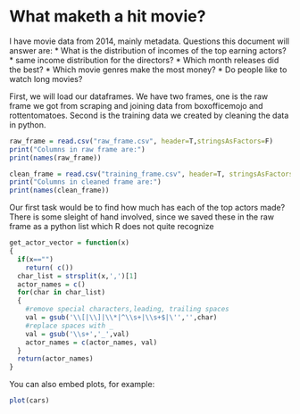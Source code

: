 What maketh a hit movie?
========================================================
I have movie data from 2014, mainly metadata. Questions this document will answer are:
* What is the distribution of incomes of the top earning actors?
* same income distribution for the directors?
* Which month releases did the best?
* Which movie genres make the most money?
* Do people like to watch long movies?

First, we will load our dataframes. 
We have two frames, one is the raw frame we got from scraping and joining data 
from boxofficemojo and rottentomatoes.
Second is the training data we created by cleaning the data in python.
```r
raw_frame = read.csv("raw_frame.csv", header=T,stringsAsFactors=F)
print("Columns in raw frame are:")
print(names(raw_frame))

clean_frame = read.csv("training_frame.csv", header=T, stringsAsFactors=F)
print("Columns in cleaned frame are:")
print(names(clean_frame))
```
Our first task would be to find how much has each of the top actors made?
There is some sleight of hand involved, since we saved these in the raw frame
as a python list which R does not quite recognize
```r
get_actor_vector = function(x)
{
  if(x=="")
    return( c())
  char_list = strsplit(x,',')[1]
  actor_names = c()
  for(char in char_list)
  {
    #remove special characters,leading, trailing spaces
    val = gsub('\\[|\\]|\\*|^\\s+|\\s+$|\'','',char)
    #replace spaces with _
    val = gsub('\\s+','_',val)
    actor_names = c(actor_names, val)
  }
  return(actor_names)
}

```

You can also embed plots, for example:

```r
plot(cars)
```

